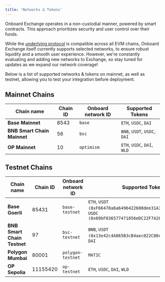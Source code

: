 ```yaml
---
title: 'Networks & Tokens'
---
```


Onboard Exchange operates in a non-custodial manner, powered by smart contracts. This approach prioritizes security and user control over their funds.

While the [underlying protocol](/protocol-concepts/scea-overview) is compatible across all EVM chains, Onboard Exchange itself currently supports selected networks, to ensure robust liquidity and a smooth user experience. However, we're constantly evaluating and adding new networks to Exchange, so stay tuned for updates as we expand our network coverage!

Below is a list of supported networks & tokens on mainnet, as well as testnet, allowing you to test your integration before deployment.

## Mainnet Chains

|Chain name | Chain ID | Onboard network ID | Supported Tokens |
|-----------|----------|--------------------|------------------|
| **Base Mainnet** | 8543 | `base` | `ETH`, `USDC`, `DAI` |
| **BNB Smart Chain Mainnet** | 56 |`bsc` | `BNB`, `USDT`, `USDC`, `DAI` |
| **OP Mainnet** | 10 | `optimism` | `ETH`, `USDC`, `DAI`, `WLD` |

## Testnet Chains

|Chain name | Chain ID | Onboard network ID | Supported Tokens |
|-----------|----------|--------------------|------------------|
| **Base Goerli** | 85431 | `base-testnet` | `ETH`, `USDT (0xF66470a6a6496422608dee31A3654a194eC9132c)`, `USDC (0x69bF836577471856eDC22F7A28a0D0Fc0891261C)` |
| **BNB Smart Chain Testnet** | 97 |`bsc-testnet` | `BNB`, `USDT (0x13e42c4A865B3cB4aec022C80c5Fd944F3962573)`, `DAI` |
| **Polygon Mumbai** | 80001 | `polygon-testnet` | `MATIC` |
| **OP Sepolia** | 11155420 | `op-testnet` | `ETH`, `USDC`, `DAI`, `WLD` |